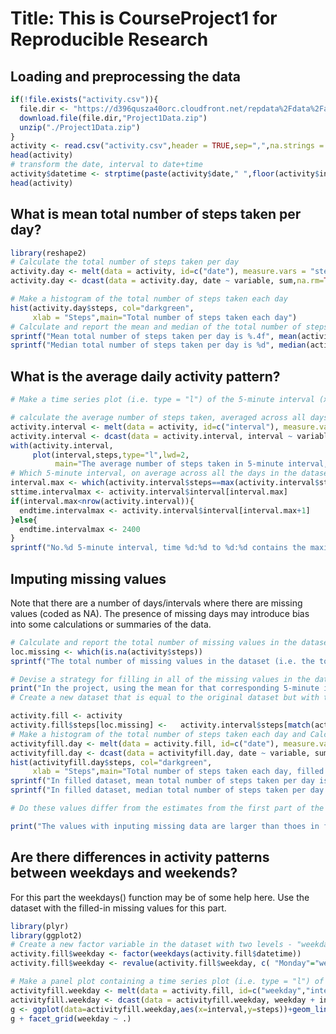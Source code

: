 
# Title: This is CourseProject1 for Reproducible Research

## Loading and preprocessing the data

```r
if(!file.exists("activity.csv")){
  file.dir <- "https://d396qusza40orc.cloudfront.net/repdata%2Fdata%2Factivity.zip"
  download.file(file.dir,"Project1Data.zip")
  unzip("./Project1Data.zip")
}
activity <- read.csv("activity.csv",header = TRUE,sep=",",na.strings = "NA")
head(activity)
# transform the date, interval to date+time
activity$datetime <- strptime(paste(activity$date," ",floor(activity$interval/100),":",((activity$interval) %% 100),":0",sep=""),"%Y-%m-%d %H:%M:%S")
head(activity)
```
## What is mean total number of steps taken per day?
```r
library(reshape2)
# Calculate the total number of steps taken per day
activity.day <- melt(data = activity, id=c("date"), measure.vars = "steps")
activity.day <- dcast(data = activity.day, date ~ variable, sum,na.rm=TRUE)

# Make a histogram of the total number of steps taken each day
hist(activity.day$steps, col="darkgreen",
     xlab = "Steps",main="Total number of steps taken each day")
# Calculate and report the mean and median of the total number of steps taken per day
sprintf("Mean total number of steps taken per day is %.4f", mean(activity.day$steps))
sprintf("Median total number of steps taken per day is %d", median(activity.day$steps))

```
## What is the average daily activity pattern?

```r
# Make a time series plot (i.e. type = "l") of the 5-minute interval (x-axis) and the average number of steps taken, averaged across all days (y-axis)

# calculate the average number of steps taken, averaged across all days
activity.interval <- melt(data = activity, id=c("interval"), measure.vars = "steps")
activity.interval <- dcast(data = activity.interval, interval ~ variable, mean,na.rm=TRUE)
with(activity.interval,
     plot(interval,steps,type="l",lwd=2,
          main="The average number of steps taken in 5-minute interval, averaged across all days"))
# Which 5-minute interval, on average across all the days in the dataset, contains the maximum number of steps?
interval.max <- which(activity.interval$steps==max(activity.interval$steps))
sttime.intervalmax <- activity.interval$interval[interval.max]
if(interval.max<nrow(activity.interval)){
  endtime.intervalmax <- activity.interval$interval[interval.max+1]
}else{
  endtime.intervalmax <- 2400
}
sprintf("No.%d 5-minute interval, time %d:%d to %d:%d contains the maximum number of steps, on average across all the days in the dataset", interval.max,floor(sttime.intervalmax/100),(sttime.intervalmax %% 100),floor(endtime.intervalmax/100),(endtime.intervalmax %% 100))


```
## Imputing missing values
Note that there are a number of days/intervals where there are missing values (coded as NA). The presence of missing days may introduce bias into some calculations or summaries of the data.

```r
# Calculate and report the total number of missing values in the dataset (i.e. the total number of rows with NAs)
loc.missing <- which(is.na(activity$steps))
sprintf("The total number of missing values in the dataset (i.e. the total number of rows with NAs) is %d", length(loc.missing))

# Devise a strategy for filling in all of the missing values in the dataset. The strategy does not need to be sophisticated. For example, you could use the mean/median for that day, or the mean for that 5-minute interval, etc.
print("In the project, using the mean for that corresponding 5-minute interval to fill in all the missing values.")
# Create a new dataset that is equal to the original dataset but with the missing data filled in.

activity.fill <- activity
activity.fill$steps[loc.missing] <-   activity.interval$steps[match(activity$interval[loc.missing],activity.interval$interval)]
# Make a histogram of the total number of steps taken each day and Calculate and report the mean and median total number of steps taken per day. 
activityfill.day <- melt(data = activity.fill, id=c("date"), measure.vars = "steps")
activityfill.day <- dcast(data = activityfill.day, date ~ variable, sum,na.rm=TRUE)
hist(activityfill.day$steps, col="darkgreen",
     xlab = "Steps",main="Total number of steps taken each day, filled dataset")
sprintf("In filled dataset, mean total number of steps taken per day is %.4f", mean(activityfill.day$steps))
sprintf("In filled dataset, median total number of steps taken per day is %.4f", median(activityfill.day$steps))

# Do these values differ from the estimates from the first part of the assignment? What is the impact of imputing missing data on the estimates of the total daily number of steps?

print("The values with inputing missing data are larger than thoes in first part. It is because that filling the missing values will increase the total daily number of steps.")

```
## Are there differences in activity patterns between weekdays and weekends?
For this part the weekdays() function may be of some help here. Use the dataset with the filled-in missing values for this part.

```r
library(plyr)
library(ggplot2)
# Create a new factor variable in the dataset with two levels - "weekday" and "weekend" indicating whether a given date is a weekday or weekend day.
activity.fill$weekday <- factor(weekdays(activity.fill$datetime)) 
activity.fill$weekday <- revalue(activity.fill$weekday, c( "Monday"="weekday","Tuesday"="weekday","Wednesday"="weekday","Thursday"="weekday","Friday"="weekday","Saturday"="weekend","Sunday"="weekend"))

# Make a panel plot containing a time series plot (i.e. type = "l") of the 5-minute interval (x-axis) and the average number of steps taken, averaged across all weekday days or weekend days (y-axis).
activityfill.weekday <- melt(data = activity.fill, id=c("weekday","interval"), measure.vars = "steps")
activityfill.weekday <- dcast(data = activityfill.weekday, weekday + interval ~ variable, mean,na.rm=TRUE)
g <- ggplot(data=activityfill.weekday,aes(x=interval,y=steps))+geom_line(size=1,color="blue")+labs(y="Number of Steps")
g + facet_grid(weekday ~ .)



```



